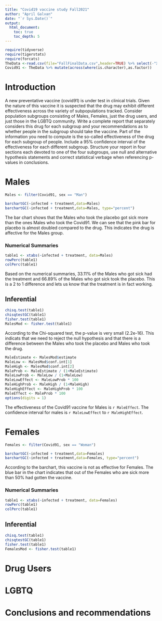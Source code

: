 ```yaml
---
title: "Covid19 vaccine study Fall2021"
author: "April Galvan"
date: "`r Sys.Date()`"
output: 
  html_document:
    toc: true
    toc_depth: 5
---
```



```r
require(tidyverse)
require(tigerstats)
require(forcats)
TheData <-read.csv(file="FallFinalData.csv",header=TRUE) %>% select(-"X.1", -"X")
Covid91 <- TheData %>% mutate(across(where(is.character),as.factor)) 
```

# Introduction

A new  preventative vaccine (covid91) is under test in clinical trials. Given the nature of this vaccine it is suspected that the drug may exhibit different effectiveness across the variety of subpopulations tracked. Consider population subgroups consisting of Males, Females, just the drug users, and just those in the LGBTQ community. Write a complete report that separately considers this drug for each subgroup and your recommendations as to whether people in the subgroup should take the vaccine. Part of the information you need to compute is the so-called effectiveness of the drug for each subgroup of people. Include a 95% confidence interval of the effectiveness for each different subgroup. Structure your report in four sections each devoted to one of the four subgroups, use null and alternative hypothesis statements and correct statistical verbage when referencing p-values in conclusions.

# Males

```r
Males <- filter(Covid91, sex == "Man")
```

```r
barchartGC(~infected + treatment,data=Males)
barchartGC(~infected + treatment,data=Males, type="percent")

```

The bar chart shows that the Males who took the placebo got sick more than the ones Males who took the Covid91. We can see that the pink bar for placebo is almost doubled compared to the drug. This indicates the drug is affective for the Males group.

### Numerical Summaries
```r
table1 <- xtabs(~infected + treatment, data=Males)
rowPerc(table1)
colPerc(table1)
```
Based on the numerical summaries, 33.11% of the Males who got sick had the treatment and 66.89% of the Males who got sick took the placebo. This is a 2 to 1 difference and lets us know that the treatment is in fact working.

## Inferential  

```r
chisq.test(table1)
chisqtestGC(table1)
fisher.test(table1)
MalesMod <- fisher.test(table1)
```

According to the Chi-squared test, the p-value is very small (2.2e-16). This indicats that we need to reject the null hypothesis and that there is a difference between the Males who took the placebo and Males who took the drug.

```r
MaleEstimate <- MalesMod$estimate
MaleLow <- MalesMod$conf.int[1]
MaleHigh <- MalesMod$conf.int[2]
MaleProb <- MaleEstimate / (1+MaleEstimate)
MaleLowProb <- MaleLow / (1+MaleLow)
MaleLowEffect <- MaleLowProb * 100
MaleHighProb <- MaleHigh / (1+MaleHigh)
MaleHighEffect <- MaleHighProb * 100
MaleEffect <- MaleProb * 100
options(digits = 1)
```

The effectiveness of the Covid91 vaccine for Males is `r MaleEffect`. The confidence interval for males is `r MaleLowEffect` to `r MaleHighEffect`.

# Females

```r
Females <- filter(Covid91, sex == "Woman")
```

```r
barchartGC(~infected + treatment,data=Females)
barchartGC(~infected + treatment,data=Females, type="percent")

```

According to the barchart, this vaccine is not as effective for Females. The blue bar in the chart indicates that out of the Females who are sick more than 50% had gotten the vaccine. 

### Numerical Summaries
```r
table1 <- xtabs(~infected + treatment, data=Females)
rowPerc(table1)
colPerc(table1)
```

## Inferential  
```r
chisq.test(table1)
chisqtestGC(table1)
fisher.test(table1)
FemalesMod <- fisher.test(table1)
```

# Drug Users

# LGBTQ

# Conclusions and recommendations

